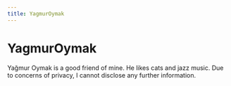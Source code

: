 ```yaml
---
title: YagmurOymak
---
```


# YagmurOymak

Yağmur Oymak is a good friend of mine. He likes cats and jazz music.
Due to concerns of privacy, I cannot disclose any further information.
